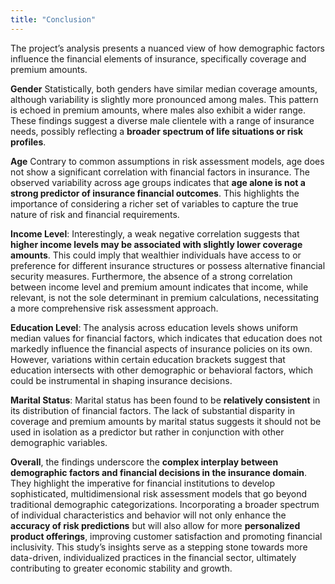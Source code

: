 ```yaml
---
title: "Conclusion"
---
```


The project's analysis presents a nuanced view of how demographic factors influence the financial elements of insurance, specifically coverage and premium amounts.

**Gender**
Statistically, both genders have similar median coverage amounts, although variability is slightly more pronounced among males. This pattern is echoed in premium amounts, where males also exhibit a wider range. These findings suggest a diverse male clientele with a range of insurance needs, possibly reflecting a <b>broader spectrum of life situations or risk profiles</b>.

**Age**
Contrary to common assumptions in risk assessment models, age does not show a significant correlation with financial factors in insurance. The observed variability across age groups indicates that <b>age alone is not a strong predictor of insurance financial outcomes</b>. This highlights the importance of considering a richer set of variables to capture the true nature of risk and financial requirements.

**Income Level**:
Interestingly, a weak negative correlation suggests that <b>higher income levels may be associated with slightly lower coverage amounts</b>. This could imply that wealthier individuals have access to or preference for different insurance structures or possess alternative financial security measures. Furthermore, the absence of a strong correlation between income level and premium amount indicates that income, while relevant, is not the sole determinant in premium calculations, necessitating a more comprehensive risk assessment approach.

**Education Level**:
The analysis across education levels shows uniform median values for financial factors, which indicates that education does not markedly influence the financial aspects of insurance policies on its own. However, variations within certain education brackets suggest that education intersects with other demographic or behavioral factors, which could be instrumental in shaping insurance decisions.

**Marital Status**:
Marital status has been found to be <b>relatively consistent</b> in its distribution of financial factors. The lack of substantial disparity in coverage and premium amounts by marital status suggests it should not be used in isolation as a predictor but rather in conjunction with other demographic variables.

**Overall**, the findings underscore the <b>complex interplay between demographic factors and financial decisions in the insurance domain</b>. They highlight the imperative for financial institutions to develop sophisticated, multidimensional risk assessment models that go beyond traditional demographic categorizations. Incorporating a broader spectrum of individual characteristics and behavior will not only enhance the <b>accuracy of risk predictions</b> but will also allow for more <b>personalized product offerings</b>, improving customer satisfaction and promoting financial inclusivity. This study's insights serve as a stepping stone towards more data-driven, individualized practices in the financial sector, ultimately contributing to greater economic stability and growth.
